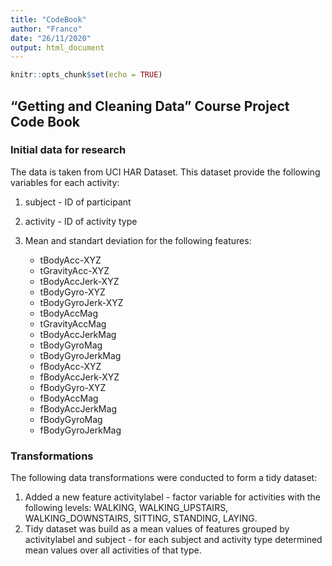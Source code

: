 ---
title: "CodeBook"
author: "Franco"
date: "26/11/2020"
output: html_document
---

```{r setup, include=FALSE}
knitr::opts_chunk$set(echo = TRUE)
```

## "Getting and Cleaning Data" Course Project Code Book

### Initial data for research

The data is taken from UCI HAR Dataset. This dataset provide the following variables for each activity:

1. subject - ID of participant
2. activity - ID of activity type
3. Mean and standart deviation for the following features:

    - tBodyAcc-XYZ
    - tGravityAcc-XYZ
    - tBodyAccJerk-XYZ
    - tBodyGyro-XYZ
    - tBodyGyroJerk-XYZ
    - tBodyAccMag
    - tGravityAccMag
    - tBodyAccJerkMag
    - tBodyGyroMag
    - tBodyGyroJerkMag
    - fBodyAcc-XYZ
    - fBodyAccJerk-XYZ
    - fBodyGyro-XYZ
    - fBodyAccMag
    - fBodyAccJerkMag
    - fBodyGyroMag
    - fBodyGyroJerkMag


### Transformations

The following data transformations were conducted to form a tidy dataset:

1. Added a new feature activitylabel - factor variable for activities with the following levels: WALKING, WALKING_UPSTAIRS, WALKING_DOWNSTAIRS, SITTING, STANDING, LAYING.
2. Tidy dataset was build as a mean values of features grouped by activitylabel and subject - for each subject and activity type determined mean values over all activities of that type.

